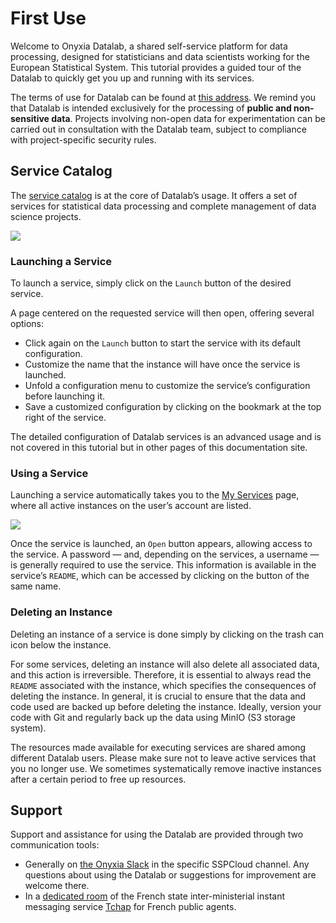 # First Use

Welcome to Onyxia Datalab, a shared self-service platform for data processing, designed for statisticians and data scientists working for the European Statistical System. This tutorial provides a guided tour of the Datalab to quickly get you up and running with its services.

::: {.callout-warning} 
The terms of use for Datalab can be found at [this address](https://datalab.sspcloud.fr/terms). We remind you that Datalab is intended exclusively for the processing of **public and non-sensitive data**. Projects involving non-open data for experimentation can be carried out in consultation with the Datalab team, subject to compliance with project-specific security rules. 
:::

## Service Catalog

The [service catalog](https://datalab.sspcloud.fr/catalog/inseefrlab-helm-charts-datascience) is at the core of Datalab's usage. It offers a set of services for statistical data processing and complete management of data science projects.

![](../img/catalog.png)

### Launching a Service

To launch a service, simply click on the `Launch` button of the desired service.

A page centered on the requested service will then open, offering several options:

* Click again on the `Launch` button to start the service with its default configuration.
* Customize the name that the instance will have once the service is launched.
* Unfold a configuration menu to customize the service's configuration before launching it.
* Save a customized configuration by clicking on the bookmark at the top right of the service.

::: {.callout-info} 
The detailed configuration of Datalab services is an advanced usage and is not covered in this tutorial but in other pages of this documentation site. 
:::

### Using a Service

Launching a service automatically takes you to the [My Services](https://datalab.sspcloud.fr/my-services) page, where all active instances on the user's account are listed.

![](../img/services.png)

Once the service is launched, an `Open` button appears, allowing access to the service. A password — and, depending on the services, a username — is generally required to use the service. This information is available in the service's `README`, which can be accessed by clicking on the button of the same name.

### Deleting an Instance

Deleting an instance of a service is done simply by clicking on the trash can icon below the instance.

::: {.callout-caution} 
For some services, deleting an instance will also delete all associated data, and this action is irreversible. Therefore, it is essential to always read the `README` associated with the instance, which specifies the consequences of deleting the instance. In general, it is crucial to ensure that the data and code used are backed up before deleting the instance. Ideally, version your code with Git and regularly back up the data using MinIO (S3 storage system). 
:::

::: {.callout-caution} 
The resources made available for executing services are shared among different Datalab users. Please make sure not to leave active services that you no longer use. We sometimes systematically remove inactive instances after a certain period to free up resources. 
:::

## Support

Support and assistance for using the Datalab are provided through two communication tools:

* Generally on [the Onyxia Slack](https://join.slack.com/t/3innovation/shared_invite/zt-1bo6y53oy-Y~zKzR2SRg37pq5oYgiPuA) in the specific SSPCloud channel. Any questions about using the Datalab or suggestions for improvement are welcome there.
* In a [dedicated room](https://matrix.to/#/#SSPCloudXDpAw6v:agent.finances.tchap.gouv.fr) of the French state inter-ministerial instant messaging service [Tchap](https://www.tchap.gouv.fr) for French public agents.

